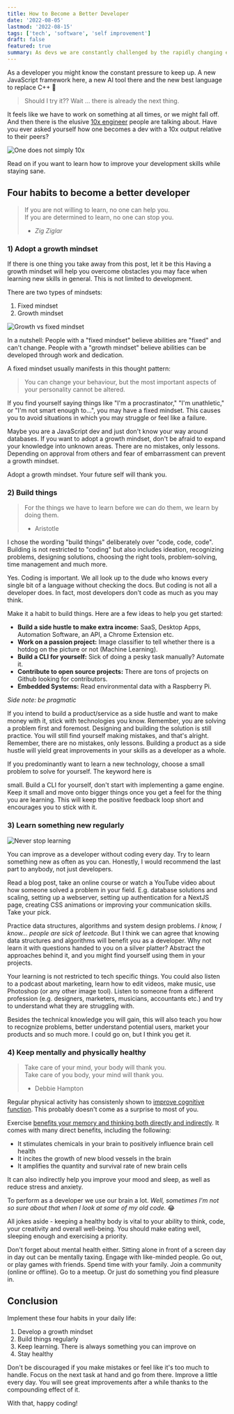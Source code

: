 ```yaml
---
title: How to Become a Better Developer
date: '2022-08-05'
lastmod: '2022-08-15'
tags: ['tech', 'software', 'self improvement']
draft: false
featured: true
summary: As devs we are constantly challenged by the rapidly changing environment. Here are four habits that will help you become the best developer you can be.
---
```


As a developer you might know the constant pressure to keep up. A new JavaScript framework here,
a new AI tool there and the new best language to replace C++ 👀

> Should I try it?? Wait ... there is already the next thing.

It feels like we have to work on something at all times, or we might fall off. And then there is the
elusive [10x engineer](https://www.7pace.com/blog/10x-engineers#:~:text=The%20concept%20of%20a%2010X,their%20job%20than%20their%20peers.)
people are talking about. Have you ever asked yourself how one becomes a dev with a 10x output relative to their peers?

<Image
  alt="One does not simply 10x"
  src="/static/img/blog/one-does-not-simply-10x.jpeg"
  className="h-auto w-full"
/>

Read on if you want to learn how to improve your development skills while staying sane.

## Four habits to become a better developer

> If you are not willing to learn, no one can help you.<br/>
> If you are determined to learn, no one can stop you.
>
> - <cite>Zig Ziglar</cite>

### 1) Adopt a growth mindset

<Highlight>
  If there is one thing you take away from this post, let it be this
</Highlight>
Having a growth mindset will help you overcome obstacles you may face when learning
new skills in general. This is not limited to development.

There are two types of mindsets:

1. Fixed mindset
2. Growth mindset

<Image
  alt="Growth vs fixed mindset"
  src="/static/img/blog/growth-vs-fixed-mindset.webp"
  className="h-auto w-full"
/>

In a nutshell: People with a "fixed mindset" believe abilities are "fixed" and can't change. People with
a "growth mindset" believe abilities can be developed through work and dedication.

A fixed mindset usually manifests in this thought pattern:

> You can change your behaviour, but the most important aspects of your personality cannot be altered.

If you find yourself saying things like "I'm a procrastinator," "I'm unathletic," or "I'm not smart enough to...",
you may have a fixed mindset. This causes you to avoid situations in which you may struggle or feel like
a failure.

Maybe you are a JavaScript dev and just don't know your way around databases. If you want to adopt a growth mindset,
don't be afraid to expand your knowledge into unknown areas. There are no mistakes, only lessons. Depending on approval
from others and fear of embarrassment can prevent a growth mindset.

<Highlight>Adopt a growth mindset. Your future self will thank you.</Highlight>

### 2) Build things

> For the things we have to learn before we can do them, we learn by doing them.
>
> - Aristotle

I chose the wording "build things" deliberately over "code, code, code". Building is not restricted to "coding"
but also includes ideation, recognizing problems, designing solutions, choosing the right tools, problem-solving,
time management and much more.

Yes. Coding is important. We all look up to the dude who knows every single bit of a language without checking the docs.
But coding is not all a developer does. In fact, most developers don't code as much as you may think.

<Highlight>Make it a habit to build things.</Highlight> Here are a few ideas to help
you get started:

- **Build a side hustle to make extra income:** SaaS, Desktop Apps, Automation Software, an API, a Chrome Extension etc.
- **Work on a passion project:** Image classifier to tell whether there is a hotdog on the picture or not (Machine Learning).
- **Build a CLI for yourself:** Sick of doing a pesky task manually? Automate it.
- **Contribute to open source projects:** There are tons of projects on Github looking for contributors.
- **Embedded Systems:** Read environmental data with a Raspberry Pi.

_Side note: be pragmatic_

If you intend to build a product/service as a side hustle and want to make money with it,
stick with technologies you know. Remember, you are solving a problem first and foremost. Designing and building the
solution is still practice. You will still find yourself making mistakes, and that's alright. Remember, there are no
mistakes, only lessons. Building a product as a side hustle will yield great improvements in your skills as a developer
as a whole.

If you predominantly want to learn a new technology, choose a small problem to solve for yourself. The keyword here is

<Highlight>small</Highlight>. Build a CLI for yourself, don't start with
implementing a game engine. Keep it small and move onto bigger things once you
get a feel for the thing you are learning. This will keep the positive feedback
loop short and encourages you to stick with it.

<NewsletterSubscribe />

### 3) Learn something new regularly

<Image
  alt="Never stop learning"
  src="/static/img/blog/never-stop-learning.webp"
  sizes="100vw"
  width={0}
  height={0}
  className="h-auto w-full"
/>

<Highlight>You can improve as a developer without coding every day.</Highlight> Try
to learn something new as often as you can. Honestly, I would recommend the last
part to anybody, not just developers.

Read a blog post, take an online course or watch a YouTube video about how someone solved a problem in your field.
E.g. database solutions and scaling, setting up a webserver, setting up authentication for a NextJS page, creating CSS
animations or improving your communication skills. Take your pick.

Practice data structures, algorithms and system design problems. _I know, I know... people are
sick of leetcode._ But I think we can agree that knowing data structures and algorithms will benefit you as a developer.
Why not learn it with questions handed to you on a silver platter? Abstract the approaches behind it, and you might find
yourself using them in your projects.

Your learning is not restricted to tech specific things. You could also listen to a podcast about marketing, learn how
to edit videos, make music, use Photoshop (or any other image tool). Listen to someone from a different profession
(e.g. designers, marketers, musicians, accountants etc.) and try to understand what they are struggling with.

Besides the technical knowledge you will gain, this will also teach you how to recognize problems, better understand
potential users, market your products and so much more. I could go on, but I think you get it.

### 4) Keep mentally and physically healthy

> Take care of your mind, your body will thank you. <br/>
> Take care of you body, your mind will thank you.
>
> - Debbie Hampton

Regular physical activity has consistenly shown to
[improve cognitive function](https://www.ncbi.nlm.nih.gov/pmc/articles/PMC6620473/). This probably doesn't come as a
surprise to most of you.

Exercise [benefits your memory and thinking both directly and indirectly](https://www.health.harvard.edu/blog/regular-exercise-changes-brain-improve-memory-thinking-skills-201404097110).
It comes with many direct benefits, including the following:

- It stimulates chemicals in your brain to positively influence brain cell health
- It incites the growth of new blood vessels in the brain
- It amplifies the quantity and survival rate of new brain cells

It can also indirectly help you improve your mood and sleep, as well as reduce stress and anxiety.

To perform as a developer we use our brain a lot. _Well, sometimes I'm not so sure about that when I look at some of my
old code._ 😂

All jokes aside - keeping a healthy body is vital to your ability to think, code, your creativity
and overall well-being. <Highlight>You should make eating well, sleeping enough and exercising a priority.</Highlight>

Don't forget about mental health either. Sitting alone in front of a screen day in day out can be mentally taxing.
Engage with like-minded people. Go out, or play games with friends. Spend time with your family. Join a community
(online or offline). Go to a meetup. Or just do something you find pleasure in.

## Conclusion

Implement these four habits in your daily life:

1. Develop a growth mindset
2. Build things regularly
3. Keep learning. There is always something you can improve on
4. Stay healthy

Don't be discouraged if you make mistakes or feel like it's too much to handle. Focus on the next task at hand and
go from there. Improve a little every day. You will see great improvements after a while thanks to the compounding
effect of it.

With that, happy coding!
